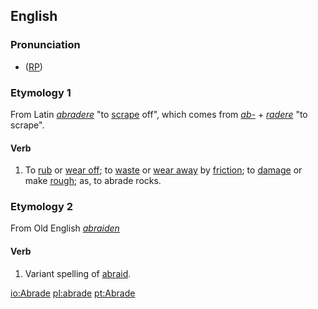 ==English==

===Pronunciation===
* ([[RP]]) {{IPA|/əˈbreɪd/}}

===Etymology 1===
From Latin ''[[abradere]]'' "to [[scrape]] off", which comes from ''[[ab-]]'' + ''[[radere]]'' "to scrape".

====Verb====
{{en-infl-reg-other-e|abrad|e|}}
# {{transitive}} To [[rub off|rub]] or [[wear off]]; to [[waste]] or [[wear away]] by [[friction]]; to [[damage]] or make [[rough]]; as, to abrade rocks.

===Etymology 2===
From Old English ''[[abraiden]]''

====Verb====
# {{transitive}} {{obsolete}} Variant spelling of [[abraid]].


[[io:Abrade]]
[[pl:abrade]]
[[pt:Abrade]]